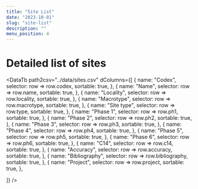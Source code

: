 ```yaml
---
title: "Site List"
date: "2023-10-01"
slug: "site-list"
description: ""
menu_position: 4
---
```



# Detailed list of sites


<DataTb
  path2csv="../data/sites.csv"
  dColumns={[
    {
      name: "Codex",
      selector: row => row.codex,
      sortable: true,
    },
    {
      name: "Name",
      selector: row => row.name,
      sortable: true,
    },
    {
      name: "Locality",
      selector: row => row.locality,
      sortable: true,
    },
    {
      name: "Macrotype",
      selector: row => row.macrotype,
      sortable: true,
    },
    {
      name: "Site type",
      selector: row => row.type,
      sortable: true,
    },
    {
      name: "Phase 1",
      selector: row => row.ph1,
      sortable: true,
    },
    {
      name: "Phase 2",
      selector: row => row.ph2,
      sortable: true,
    },
    {
      name: "Phase 3",
      selector: row => row.ph3,
      sortable: true,
    },
    {
      name: "Phase 4",
      selector: row => row.ph4,
      sortable: true,
    },
    {
      name: "Phase 5",
      selector: row => row.ph5,
      sortable: true,
    },
    {
      name: "Phase 6",
      selector: row => row.ph6,
      sortable: true,
    },
    {
      name: "C14",
      selector: row => row.c14,
      sortable: true,
    },
    {
      name: "Accuracy",
      selector: row => row.accuracy,
      sortable: true,
    },
    {
      name: "Bibliography",
      selector: row => row.bibliography,
      sortable: true,
    },
    {
      name: "Project",
      selector: row => row.project,
      sortable: true,
    },
    
  ]}
/>